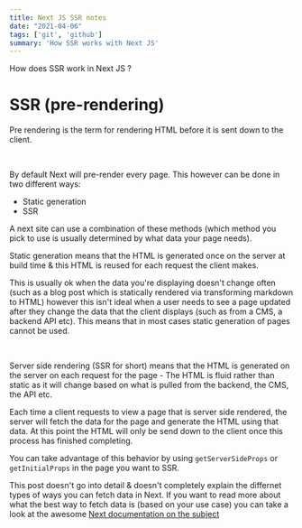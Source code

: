 ```yaml
---
title: Next JS SSR notes
date: "2021-04-06"
tags: ['git', 'github']
summary: 'How SSR works with Next JS'
---
```


How does SSR work in Next JS ? 

# SSR (pre-rendering)

Pre rendering is the term for rendering HTML before it is sent down to the client. 

<br /> 

By default Next will pre-render every page. This however can be done in two different ways: 

* Static generation 
* SSR 


A next site can use a combination of these methods (which method you pick to use is usually determined by what data your page needs). 

Static generation means that the HTML is generated once on the server at build time & this HTML is reused for each request the client makes. 

This is usually ok when the data you're displaying doesn't change often (such as a blog post which is statically rendered via transforming markdown to HTML) however this isn't ideal when a user needs to see a page updated after they change the data that the client displays (such as from a CMS, a backend API etc). This means that in most cases static generation of pages cannot be used.

<br /> 

Server side rendering (SSR for short) means that the HTML is generated on the server on each request for the page - The HTML is fluid rather than static as it will change based on what is pulled from the backend, the CMS, the API etc. 

Each time a client requests to view a page that is server side rendered, the server will fetch the data for the page and generate the HTML using that data. At this point the HTML will only be send down to the client once this process has finished completing. 

You can take advantage of this behavior by using ```getServerSideProps``` or ```getInitialProps``` in the page you want to SSR.

This post doesn't go into detail & doesn't completely explain the differnet types of ways you can fetch data in Next. If you want to read more about what the best way to fetch data is (based on your use case) you can take a look at the awesome <a href='https://nextjs.org/docs/basic-features/data-fetching' target='_blank' referrer='no-referrer'>Next documentation on the subject </a> 